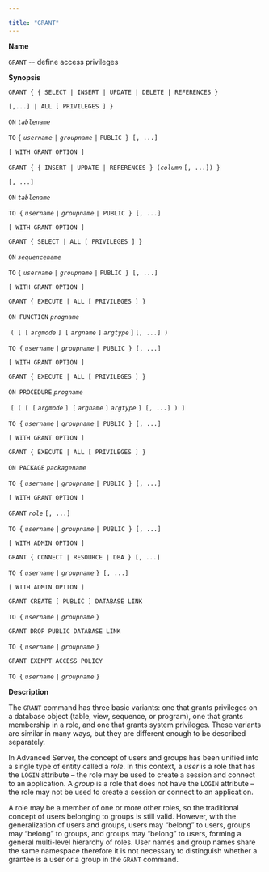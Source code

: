 ---

title: "GRANT"
---

<div id="grant" class="registered_link"></div>

**Name**

`GRANT` -- define access privileges

**Synopsis**

`GRANT { { SELECT | INSERT | UPDATE | DELETE | REFERENCES }`

  `[,...] | ALL [ PRIVILEGES ] }`

  `ON` *`tablename`*

  `TO` `{` *`username`* `|` *`groupname`* `|` `PUBLIC } [, ...]`

  `[ WITH GRANT OPTION ]`



`GRANT { { INSERT | UPDATE | REFERENCES } (`*`column`* `[, ...]) }`

  `[, ...]`

  `ON` *`tablename`*

  `TO {` *`username`* `|` *`groupname`* `| PUBLIC } [, ...]`

  `[ WITH GRANT OPTION ]`



`GRANT { SELECT | ALL [ PRIVILEGES ] }`

  `ON` *`sequencename`*

  `TO` `{` *`username`* `|` *`groupname`* `|` `PUBLIC } [, ...]`

  `[ WITH GRANT OPTION ]`



`GRANT { EXECUTE | ALL [ PRIVILEGES ] }`

  `ON FUNCTION` *`progname`*

​    `( [ [` *`argmode`* `] [` *`argname`* `]` *`argtype`* ] `[, ...] )`

  `TO {` *`username`* `|` *`groupname`* `| PUBLIC } [, ...]`

  `[ WITH GRANT OPTION ]`



`GRANT { EXECUTE | ALL [ PRIVILEGES ] }`

  `ON PROCEDURE` *`progname`*

​    `[ ( [ [` *`argmode`* `] [` *`argname`* `]` *`argtype`* `] [, ...] ) ]`

  `TO {` *`username`* `|` *`groupname`* `| PUBLIC } [, ...]`

  `[ WITH GRANT OPTION ]`



`GRANT { EXECUTE | ALL [ PRIVILEGES ] }`

  `ON PACKAGE` *`packagename`*

  `TO {` *`username`* `|` *`groupname`* `| PUBLIC } [, ...]`

  `[ WITH GRANT OPTION ]`



`GRANT` *`role`* `[, ...]`

  `TO {` *`username`* `|` *`groupname`* `| PUBLIC } [, ...]`

  `[ WITH ADMIN OPTION ]`



`GRANT { CONNECT | RESOURCE | DBA } [, ...]`

  `TO {` *`username`* `|` *`groupname`* `} [, ...]`

  `[ WITH ADMIN OPTION ]`



`GRANT CREATE [ PUBLIC ] DATABASE LINK`

  `TO {` *`username`* `|` *`groupname`* `}`



`GRANT DROP PUBLIC DATABASE LINK`

  `TO {` *`username`* `|` *`groupname`* `}`



`GRANT EXEMPT ACCESS POLICY`

  `TO {` *`username`* `|` *`groupname`* `}`

**Description**

The `GRANT` command has three basic variants: one that grants privileges on a database object (table, view, sequence, or program), one that grants membership in a role, and one that grants system privileges. These variants are similar in many ways, but they are different enough to be described separately.

In Advanced Server, the concept of users and groups has been unified into a single type of entity called a *role*. In this context, a *user* is a role that has the `LOGIN` attribute – the role may be used to create a session and connect to an application. A *group* is a role that does not have the `LOGIN` attribute – the role may not be used to create a session or connect to an application.

A role may be a member of one or more other roles, so the traditional concept of users belonging to groups is still valid. However, with the generalization of users and groups, users may “belong” to users, groups may “belong” to groups, and groups may “belong” to users, forming a general multi-level hierarchy of roles. User names and group names share the same namespace therefore it is not necessary to distinguish whether a grantee is a user or a group in the `GRANT` command.